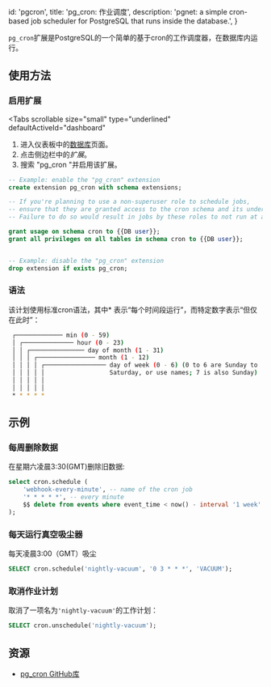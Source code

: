
  id: 'pgcron',
  title: 'pg_cron: 作业调度',
  description:
    'pgnet: a simple cron-based job scheduler for PostgreSQL that runs inside the database.',
}

`pg_cron`扩展是PostgreSQL的一个简单的基于cron的工作调度器，在数据库内运行。

## 使用方法

### 启用扩展

<Tabs
  scrollable
  size="small"
  type="underlined"
  defaultActiveId="dashboard"
>
<TabPanel id="dashboard" label="Dashboard">

1. 进入仪表板中的[数据库](https://app.supabase.com/project/_/database/tables)页面。
2. 点击侧边栏中的*扩展*。
3. 搜索 "pg_cron "并启用该扩展。


</TabPanel>
<TabPanel id="sql" label="SQL">

```sql
-- Example: enable the "pg_cron" extension
create extension pg_cron with schema extensions;

-- If you're planning to use a non-superuser role to schedule jobs,
-- ensure that they are granted access to the cron schema and its underlying objects beforehand.
-- Failure to do so would result in jobs by these roles to not run at all.

grant usage on schema cron to {{DB user}};
grant all privileges on all tables in schema cron to {{DB user}};


-- Example: disable the "pg_cron" extension
drop extension if exists pg_cron;
```

</TabPanel>
</Tabs>

### 语法

该计划使用标准cron语法，其中\* 表示“每个时间段运行”，而特定数字表示“但仅在此时”：

```bash
 ┌───────────── min (0 - 59)
 │ ┌────────────── hour (0 - 23)
 │ │ ┌─────────────── day of month (1 - 31)
 │ │ │ ┌──────────────── month (1 - 12)
 │ │ │ │ ┌───────────────── day of week (0 - 6) (0 to 6 are Sunday to
 │ │ │ │ │                  Saturday, or use names; 7 is also Sunday)
 │ │ │ │ │
 │ │ │ │ │
 * * * * *
```

## 示例

### 每周删除数据

在星期六凌晨3:30(GMT)删除旧数据:

```sql
select cron.schedule (
    'webhook-every-minute', -- name of the cron job
    '* * * * *', -- every minute
    $$ delete from events where event_time < now() - interval '1 week' $$
);
```

### 每天运行真空吸尘器

每天凌晨3:00（GMT）吸尘

```sql
SELECT cron.schedule('nightly-vacuum', '0 3 * * *', 'VACUUM');
```

### 取消作业计划

取消了一项名为`'nightly-vacuum'`的工作计划：

```sql
SELECT cron.unschedule('nightly-vacuum');
```

## 资源

- [pg_cron GitHub库](https://github.com/citusdata/pg_cron)


